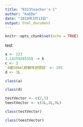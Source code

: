 ```yaml
---
title: "0313teacher's-1"
author: "KaEDe"
date: "2019年3月13日"
output: html_document
---
```


```r
knitr::opts_chunk$set(echo = TRUE)
```

test

```r
a <- 123
3.14159265358 -> b
c <- 3
`4罐500ml麒麟啤酒價錢` <- 205
d <- 3L
```

```r
class(a)
```

```r
class(d)
```

```r
testVector <- c(2,5)
teestVector <- c(3L,2L,9L)
```
```r
class(testVector)
```

```r
class(teestVector)
```

